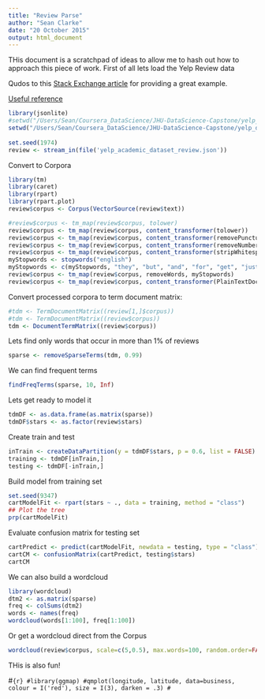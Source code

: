 ```yaml
---
title: "Review Parse"
author: "Sean Clarke"
date: "20 October 2015"
output: html_document
---
```

THis document is a scratchpad of ideas to allow me to hash out how to approach this piece of work.
First of all lets load the Yelp Review data

Qudos to this [Stack Exchange article](http://stackoverflow.com/questions/15506118/make-dataframe-of-top-n-frequent-terms-for-multiple-corpora-using-tm-package-in) for providing a great example.

[Useful reference](https://www.kaggle.com/amhchiu/whats-cooking/bag-of-ingredients-in-r/run/71436/code)

```r
library(jsonlite)
#setwd("/Users/Sean/Coursera_DataScience/JHU-DataScience-Capstone/yelp_dataset_challenge_academic_dataset")
setwd("/Users/Sean/Coursera_DataScience/JHU-DataScience-Capstone/yelp_dataset_challenge_academic_dataset/1pct_samples")      
      
set.seed(1974)
review <- stream_in(file('yelp_academic_dataset_review.json'))
```

Convert to Corpora

```r
library(tm)
library(caret)
library(rpart)
library(rpart.plot)
review$corpus <- Corpus(VectorSource(review$text))
```

```r
#review$corpus <- tm_map(review$corpus, tolower)
review$corpus <- tm_map(review$corpus, content_transformer(tolower)) 
review$corpus <- tm_map(review$corpus, content_transformer(removePunctuation)) 
review$corpus <- tm_map(review$corpus, content_transformer(removeNumbers))
review$corpus <- tm_map(review$corpus, content_transformer(stripWhitespace))
myStopwords <- stopwords("english")
myStopwords <- c(myStopwords, "they", "but", "and", "for", "get", "just")
review$corpus <- tm_map(review$corpus, removeWords, myStopwords)
review$corpus <- tm_map(review$corpus, content_transformer(PlainTextDocument))
```


Convert processed corpora to term document matrix:

```r
#tdm <- TermDocumentMatrix((review[1,]$corpus))
#tdm <- TermDocumentMatrix((review$corpus))
tdm <- DocumentTermMatrix((review$corpus))
```

Lets find only words that occur in more than 1% of reviews
```r
sparse <- removeSparseTerms(tdm, 0.99)
```

We can find frequent terms
```r
findFreqTerms(sparse, 10, Inf)
```


Lets get ready to model it

```r
tdmDF <- as.data.frame(as.matrix(sparse))
tdmDF$stars <- as.factor(review$stars)
```

Create train and test

```r
inTrain <- createDataPartition(y = tdmDF$stars, p = 0.6, list = FALSE)
training <- tdmDF[inTrain,]
testing <- tdmDF[-inTrain,]
```


Build model from training set

```r
set.seed(9347)
cartModelFit <- rpart(stars ~ ., data = training, method = "class")
## Plot the tree
prp(cartModelFit)
```

Evaluate confusion matrix for testing set

```r
cartPredict <- predict(cartModelFit, newdata = testing, type = "class")
cartCM <- confusionMatrix(cartPredict, testing$stars)
cartCM
```


We can also build a wordcloud

```r
library(wordcloud)
dtm2 <- as.matrix(sparse)
freq <- colSums(dtm2)
words <- names(freq)
wordcloud(words[1:100], freq[1:100])
```

Or get a wordcloud direct from the Corpus

```r
wordcloud(review$corpus, scale=c(5,0.5), max.words=100, random.order=FALSE, rot.per=0.35, use.r.layout=FALSE, colors=brewer.pal(8, "Dark2") )
```

THis is also fun!

#```{r}
#library(ggmap)
#qmplot(longitude, latitude, data=business, colour = I('red'), size = I(3), darken = .3)
#```